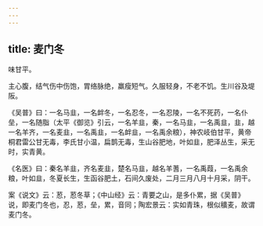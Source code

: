 ```yaml
---
---
---
```

title: 麦门冬
---



味甘平。

主心腹，结气伤中伤饱，胃络脉绝，羸瘦短气。久服轻身，不老不饥。生川谷及堤阪。

《吴普》曰：一名马韭，一名衅冬，一名忍冬，一名忍陵，一名不死药，一名仆垒，一名随脂（太平《御览》引云，一名羊韭，秦，一名马韭，一名禹韭，韭，越一名羊齐，一名麦韭，一名禹韭，一名衅韭，一名禹余粮），神农岐伯甘平，黄帝桐君雷公甘无毒，李氏甘小温，扁鹊无毒，生山谷肥地，叶如韭，肥泽丛生，采无时，实青黄。

《名医》曰：秦名羊韭，齐名麦韭，楚名马韭，越名羊蓍，一名禹葭，一名禹余粮，叶如韭，冬夏长生，生函谷肥土，石间久废处，二月三月八月十月采，阴干。

案《说文》云：荵，荵冬草；《中山经》云：青要之山，是多仆累，据《吴普》说，即麦门冬也，忍，荵，垒，累，音同；陶宏景云：实如青珠，根似穬麦，故谓麦门冬。